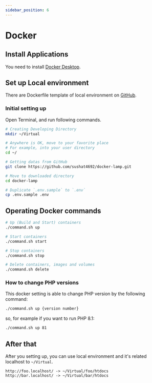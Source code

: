 ```yaml
---
sidebar_position: 6
---
```


# Docker

## Install Applications

You need to install [Docker Desktop](https://www.docker.com/products/docker-desktop).

## Set up Local environment

There are Dockerfile template of local environment on [GitHub](https://github.com/sushat4692/docker-lamp).

### Initial setting up

Open Terminal, and run following commands.

```bash
# Creating Developing Directory
mkdir ~/Virtual

# Anywhere is OK, move to your favorite place
# For example, into your user directory
cd ~/

# Getting datas from GitHub
git clone https://github.com/sushat4692/docker-lamp.git

# Move to downloaded directory
cd docker-lamp

# Duplicate `.env.sample` to `.env`
cp .env.sample .env
```

## Operating Docker commands

```bash
# Up (Build and Start) containers
./command.sh up

# Start containers
./command.sh start

# Stop containers
./command.sh stop

# Delete containers, images and volumes
./command.sh delete
```

### How to change PHP versions

This docker setting is able to change PHP version by the following command:

```bash
./command.sh up {version number}
```

so, for example if you want to run PHP 8.1:

```bash
./command.sh up 81
```

## After that

After you setting up, you can use local environment and it's related localhost to `~/Virtual`.

```
http://foo.localhost/ -> ~/Virtual/foo/htdocs
http://bar.localhost/ -> ~/Virtual/bar/htdocs
```
